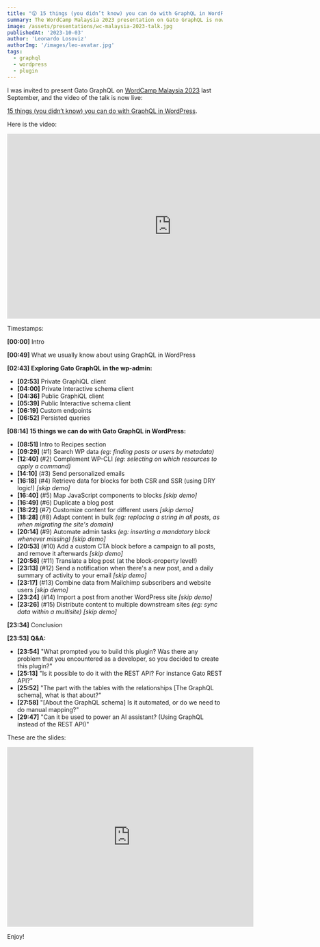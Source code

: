 ```yaml
---
title: "😲 15 things (you didn’t know) you can do with GraphQL in WordPress"
summary: The WordCamp Malaysia 2023 presentation on Gato GraphQL is now live.
image: /assets/presentations/wc-malaysia-2023-talk.jpg
publishedAt: '2023-10-03'
author: 'Leonardo Losoviz'
authorImg: '/images/leo-avatar.jpg'
tags:
  - graphql
  - wordpress
  - plugin
---
```


I was invited to present Gato GraphQL on [WordCamp Malaysia 2023](https://malaysia.wordcamp.org/2023/) last September, and the video of the talk is now live:

<a href="https://wordpress.tv/2023/10/01/15-things-you-didnt-know-you-can-do-with-graphql-in-wordpress/">15 things (you didn’t know) you can do with GraphQL in WordPress</a>.

Here is the video:

<div class="aspect-video">
  <iframe
    className="w-full h-full"
    src="https://www.youtube.com/embed/4gDkunLl-rQ"
    title="15 things (you didn’t know) you can do with GraphQL in WordPress"
    width="768"
    height="432"
    frameborder="0"
    allow="accelerometer; autoplay; clipboard-write; encrypted-media; gyroscope; picture-in-picture; web-share"
    allowfullscreen
  >
  </iframe>
</div>

Timestamps:

**[00:00]** Intro

**[00:49]** What we usually know about using GraphQL in WordPress

**[02:43]** **Exploring Gato GraphQL in the wp-admin:**

- **[02:53]** Private GraphiQL client
- **[04:00]** Private Interactive schema client
- **[04:36]** Public GraphiQL client
- **[05:39]** Public Interactive schema client
- **[06:19]** Custom endpoints
- **[06:52]** Persisted queries
  
**[08:14]** **15 things we can do with Gato GraphQL in WordPress:**

- **[08:51]** Intro to Recipes section
- **[09:29]** (#1) Search WP data _(eg: finding posts or users by metadata)_
- **[12:40]** (#2) Complement WP-CLI _(eg: selecting on which resources to apply a command)_
- **[14:10]** (#3) Send personalized emails
- **[16:18]** (#4) Retrieve data for blocks for both CSR and SSR (using DRY logic!) _[skip demo]_
- **[16:40]** (#5) Map JavaScript components to blocks _[skip demo]_
- **[16:49]** (#6) Duplicate a blog post
- **[18:22]** (#7) Customize content for different users _[skip demo]_
- **[18:28]** (#8) Adapt content in bulk _(eg: replacing a string in all posts, as when migrating the site's domain)_
- **[20:14]** (#9) Automate admin tasks _(eg: inserting a mandatory block whenever missing) [skip demo]_
- **[20:53]** (#10) Add a custom CTA block before a campaign to all posts, and remove it afterwards _[skip demo]_
- **[20:56]** (#11) Translate a blog post (at the block-property level!)
- **[23:13]** (#12) Send a notification when there's a new post, and a daily summary of activity to your email _[skip demo]_
- **[23:17]** (#13) Combine data from Mailchimp subscribers and website users _[skip demo]_
- **[23:24]** (#14) Import a post from another WordPress site _[skip demo]_
- **[23:26]** (#15) Distribute content to multiple downstream sites _(eg: sync data within a multisite) [skip demo]_
  
**[23:34]** Conclusion

**[23:53]** **Q&A:**

- **[23:54]** "What prompted you to build this plugin? Was there any problem that you encountered as a developer, so you decided to create this plugin?"
- **[25:13]** "Is it possible to do it with the REST API? For instance Gato REST API?"
- **[25:52]** "The part with the tables with the relationships [The GraphQL schema], what is that about?"
- **[27:58]** "[About the GraphQL schema] Is it automated, or do we need to do manual mapping?"
- **[29:47]** "Can it be used to power an AI assistant? (Using GraphQL instead of the REST API)"

These are the slides:

<div class="aspect-video">
  <iframe
    className="w-full h-full"
    src="https://slides.com/leoloso/graphql-in-wordpress/embed"
    width="576"
    height="420"
    frameborder="0"
    webkitallowfullscreen
    mozallowfullscreen
    allowfullscreen>
  </iframe>
</div>

Enjoy!
